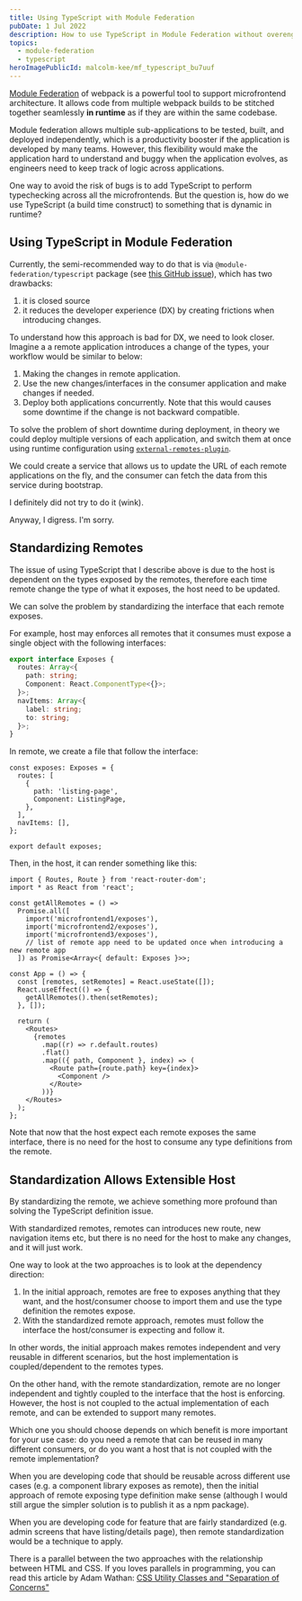 ```yaml
---
title: Using TypeScript with Module Federation
pubDate: 1 Jul 2022
description: How to use TypeScript in Module Federation without overengineering
topics:
  - module-federation
  - typescript
heroImagePublicId: malcolm-kee/mf_typescript_bu7uuf
---
```



[Module Federation](https://webpack.js.org/concepts/module-federation/) of webpack is a powerful tool to support microfrontend architecture. It allows code from multiple webpack builds to be stitched together seamlessly **in runtime** as if they are within the same codebase.

Module federation allows multiple sub-applications to be tested, built, and deployed independently, which is a productivity booster if the application is developed by many teams. However, this flexibility would make the application hard to understand and buggy when the application evolves, as engineers need to keep track of logic across applications.

One way to avoid the risk of bugs is to add TypeScript to perform typechecking across all the microfrontends. But the question is, how do we use TypeScript (a build time construct) to something that is dynamic in runtime?

## Using TypeScript in Module Federation

Currently, the semi-recommended way to do that is via `@module-federation/typescript` package (see [this GitHub issue](https://github.com/module-federation/module-federation-examples/issues/20)), which has two drawbacks:

1. it is closed source
2. it reduces the developer experience (DX) by creating frictions when introducing changes.

To understand how this approach is bad for DX, we need to look closer. Imagine a a remote application introduces a change of the types, your workflow would be similar to below:

1. Making the changes in remote application.
2. Use the new changes/interfaces in the consumer application and make changes if needed.
3. Deploy both applications concurrently. Note that this would causes some downtime if the change is not backward compatible.

<Aside heading="Removing downtime entirely">

To solve the problem of short downtime during deployment, in theory we could deploy multiple versions of each application, and switch them at once using runtime configuration using [`external-remotes-plugin`](https://github.com/module-federation/external-remotes-plugin).

We could create a service that allows us to update the URL of each remote applications on the fly, and the consumer can fetch the data from this service during bootstrap.

I definitely did not try to do it (wink).

Anyway, I digress. I'm sorry.

</Aside>

## Standardizing Remotes

The issue of using TypeScript that I describe above is due to the host is dependent on the types exposed by the remotes, therefore each time remote change the type of what it exposes, the host need to be updated.

We can solve the problem by standardizing the interface that each remote exposes.

For example, host may enforces all remotes that it consumes must expose a single object with the following interfaces:

```ts
export interface Exposes {
  routes: Array<{
    path: string;
    Component: React.ComponentType<{}>;
  }>;
  navItems: Array<{
    label: string;
    to: string;
  }>;
}
```

In remote, we create a file that follow the interface:

```tsx
const exposes: Exposes = {
  routes: [
    {
      path: 'listing-page',
      Component: ListingPage,
    },
  ],
  navItems: [],
};

export default exposes;
```

Then, in the host, it can render something like this:

```tsx
import { Routes, Route } from 'react-router-dom';
import * as React from 'react';

const getAllRemotes = () =>
  Promise.all([
    import('microfrontend1/exposes'),
    import('microfrontend2/exposes'),
    import('microfrontend3/exposes'),
    // list of remote app need to be updated once when introducing a new remote app
  ]) as Promise<Array<{ default: Exposes }>>;

const App = () => {
  const [remotes, setRemotes] = React.useState([]);
  React.useEffect(() => {
    getAllRemotes().then(setRemotes);
  }, []);

  return (
    <Routes>
      {remotes
        .map((r) => r.default.routes)
        .flat()
        .map(({ path, Component }, index) => (
          <Route path={route.path} key={index}>
            <Component />
          </Route>
        ))}
    </Routes>
  );
};
```

Note that now that the host expect each remote exposes the same interface, there is no need for the host to consume any type definitions from the remote.

## Standardization Allows Extensible Host

By standardizing the remote, we achieve something more profound than solving the TypeScript definition issue.

With standardized remotes, remotes can introduces new route, new navigation items etc, but there is no need for the host to make any changes, and it will just work.

One way to look at the two approaches is to look at the dependency direction:

1. In the initial approach, remotes are free to exposes anything that they want, and the host/consumer choose to import them and use the type definition the remotes expose.
2. With the standardized remote approach, remotes must follow the interface the host/consumer is expecting and follow it.

In other words, the initial approach makes remotes independent and very reusable in different scenarios, but the host implementation is coupled/dependent to the remotes types.

On the other hand, with the remote standardization, remote are no longer independent and tightly coupled to the interface that the host is enforcing. However, the host is not coupled to the actual implementation of each remote, and can be extended to support many remotes.

Which one you should choose depends on which benefit is more important for your use case: do you need a remote that can be reused in many different consumers, or do you want a host that is not coupled with the remote implementation?

When you are developing code that should be reusable across different use cases (e.g. a component library exposes as remote), then the initial approach of remote exposing type definition make sense (although I would still argue the simpler solution is to publish it as a npm package).

When you are developing code for feature that are fairly standardized (e.g. admin screens that have listing/details page), then remote standardization would be a technique to apply.

<Aside heading="Parallel in HTML/CSS">

There is a parallel between the two approaches with the relationship between HTML and CSS. If you loves parallels in programming, you can read this article by Adam Wathan: [CSS Utility Classes and "Separation of Concerns"](https://adamwathan.me/css-utility-classes-and-separation-of-concerns/)

</Aside>
